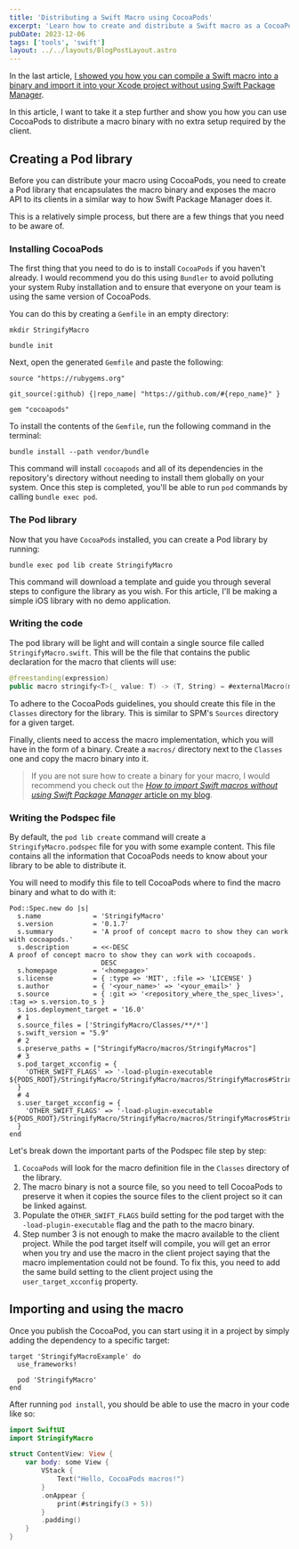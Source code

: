 ```yaml
---
title: 'Distributing a Swift Macro using CocoaPods'
excerpt: 'Learn how to create and distribute a Swift macro as a CocoaPods library.'
pubDate: 2023-12-06
tags: ['tools', 'swift']
layout: ../../layouts/BlogPostLayout.astro
---
```


In the last article, [I showed you how you can compile a Swift macro into a binary and import it into your Xcode project without using Swift Package Manager](/binary-swift-macros).

In this article, I want to take it a step further and show you how you can use CocoaPods to distribute a macro binary with no extra setup required by the client.

## Creating a Pod library

Before you can distribute your macro using CocoaPods, you need to create a Pod library that encapsulates the macro binary and exposes the macro API to its clients in a similar way to how Swift Package Manager does it.

This is a relatively simple process, but there are a few things that you need to be aware of.

### Installing CocoaPods

The first thing that you need to do is to install `CocoaPods` if you haven't already. I would recommend you do this using `Bundler` to avoid polluting your system Ruby installation and to ensure that everyone on your team is using the same version of CocoaPods.

You can do this by creating a `Gemfile` in an empty directory:

```bash:Terminal
mkdir StringifyMacro

bundle init
```

Next, open the generated `Gemfile` and paste the following:

```ruby:Gemfile
source "https://rubygems.org"

git_source(:github) {|repo_name| "https://github.com/#{repo_name}" }

gem "cocoapods"
```

To install the contents of the `Gemfile`, run the following command in the terminal:

```bash:Terminal
bundle install --path vendor/bundle
```

This command will install `cocoapods` and all of its dependencies in the repository's directory without needing to install them globally on your system. Once this step is completed, you'll be able to run `pod` commands by calling `bundle exec pod`.

### The Pod library

Now that you have `CocoaPods` installed, you can create a Pod library by running:

```bash:Terminal
bundle exec pod lib create StringifyMacro
```

This command will download a template and guide you through several steps to configure the library as you wish. For this article, I'll be making a simple iOS library with no demo application.

### Writing the code

The pod library will be light and will contain a single source file called `StringifyMacro.swift`. This will be the file that contains the public declaration for the macro that clients will use:

```swift:StringifyMacro.swift
@freestanding(expression)
public macro stringify<T>(_ value: T) -> (T, String) = #externalMacro(module: "StringifyMacros", type: "StringifyMacro")

```

To adhere to the CocoaPods guidelines, you should create this file in the `Classes` directory for the library. This is similar to SPM's `Sources` directory for a given target.

Finally, clients need to access the macro implementation, which you will have in the form of a binary. Create a `macros/` directory next to the `Classes` one and copy the macro binary into it.

> If you are not sure how to create a binary for your macro, I would recommend you check out the [_How to import Swift macros without using Swift Package Manager_ article on my blog](https://www.polpiella.dev/binary-swift-macros).

### Writing the Podspec file

By default, the `pod lib create` command will create a `StringifyMacro.podspec` file for you with some example content. This file contains all the information that CocoaPods needs to know about your library to be able to distribute it.

You will need to modify this file to tell CocoaPods where to find the macro binary and what to do with it:

```ruby:StringifyMacro.podspec
Pod::Spec.new do |s|
  s.name             = 'StringifyMacro'
  s.version          = '0.1.7'
  s.summary          = 'A proof of concept macro to show they can work with cocoapods.'
  s.description      = <<-DESC
A proof of concept macro to show they can work with cocoapods.
                       DESC
  s.homepage         = '<homepage>'
  s.license          = { :type => 'MIT', :file => 'LICENSE' }
  s.author           = { '<your_name>' => '<your_email>' }
  s.source           = { :git => '<repository_where_the_spec_lives>', :tag => s.version.to_s }
  s.ios.deployment_target = '16.0'
  # 1
  s.source_files = ['StringifyMacro/Classes/**/*']
  s.swift_version = "5.9"
  # 2
  s.preserve_paths = ["StringifyMacro/macros/StringifyMacros"]
  # 3
  s.pod_target_xcconfig = {
    'OTHER_SWIFT_FLAGS' => '-load-plugin-executable ${PODS_ROOT}/StringifyMacro/StringifyMacro/macros/StringifyMacros#StringifyMacros'
  }
  # 4
  s.user_target_xcconfig = {
    'OTHER_SWIFT_FLAGS' => '-load-plugin-executable ${PODS_ROOT}/StringifyMacro/StringifyMacro/macros/StringifyMacros#StringifyMacros'
  }
end
```

Let's break down the important parts of the Podspec file step by step:

1. `CocoaPods` will look for the macro definition file in the `Classes` directory of the library.
2. The macro binary is not a source file, so you need to tell CocoaPods to preserve it when it copies the source files to the client project so it can be linked against.
3. Populate the `OTHER_SWIFT_FLAGS` build setting for the pod target with the `-load-plugin-executable` flag and the path to the macro binary.
4. Step number 3 is not enough to make the macro available to the client project. While the pod target itself will compile, you will get an error when you try and use the macro in the client project saying that the macro implementation could not be found. To fix this, you need to add the same build setting to the client project using the `user_target_xcconfig` property.

## Importing and using the macro

Once you publish the CocoaPod, you can start using it in a project by simply adding the dependency to a specific target:

```ruby:Podfile
target 'StringifyMacroExample' do
  use_frameworks!

  pod 'StringifyMacro'
end
```

After running `pod install`, you should be able to use the macro in your code like so:

```swift:ViewController.swift
import SwiftUI
import StringifyMacro

struct ContentView: View {
    var body: some View {
        VStack {
            Text("Hello, CocoaPods macros!")
        }
        .onAppear {
            print(#stringify(3 + 5))
        }
        .padding()
    }
}
```
